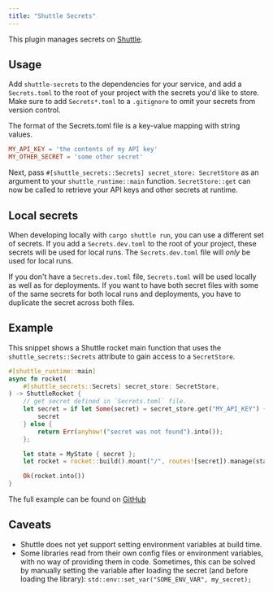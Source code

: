 ```yaml
---
title: "Shuttle Secrets"
---
```


This plugin manages secrets on [Shuttle](https://www.shuttle.rs).

## Usage
Add `shuttle-secrets` to the dependencies for your service, and add a `Secrets.toml` to the root of your project
with the secrets you'd like to store. Make sure to add `Secrets*.toml` to a `.gitignore` to omit your secrets from version control.

The format of the Secrets.toml file is a key-value mapping with string values.

```toml
MY_API_KEY = 'the contents of my API key'
MY_OTHER_SECRET = 'some other secret'
```

Next, pass `#[shuttle_secrets::Secrets] secret_store: SecretStore` as an argument to your `shuttle_runtime::main` function.
`SecretStore::get` can now be called to retrieve your API keys and other secrets at runtime.

## Local secrets
When developing locally with `cargo shuttle run`, you can use a different set of secrets. If you add a `Secrets.dev.toml` to the
root of your project, these secrets will be used for local runs. The `Secrets.dev.toml` file will *only* be used for local runs.

If you don't have a `Secrets.dev.toml` file, `Secrets.toml` will be used locally as well as for deployments. If you want to have
both secret files with some of the same secrets for both local runs and deployments, you have to duplicate the secret across both 
files.


## Example
This snippet shows a Shuttle rocket main function that uses the `shuttle_secrets::Secrets` attribute to gain access to a `SecretStore`.

```rust main.rs
#[shuttle_runtime::main]
async fn rocket(
    #[shuttle_secrets::Secrets] secret_store: SecretStore,
) -> ShuttleRocket {
    // get secret defined in `Secrets.toml` file.
    let secret = if let Some(secret) = secret_store.get("MY_API_KEY") {
        secret
    } else {
        return Err(anyhow!("secret was not found").into());
    };

    let state = MyState { secret };
    let rocket = rocket::build().mount("/", routes![secret]).manage(state);

    Ok(rocket.into())
}
```

The full example can be found on [GitHub](https://github.com/shuttle-hq/shuttle-examples/tree/main/rocket/secrets)

## Caveats

- Shuttle does not yet support setting environment variables at build time.
- Some libraries read from their own config files or environment variables,
  with no way of providing them in code. Sometimes, this can be solved by
  manually setting the variable after loading the secret (and before loading the library):
  `std::env::set_var("SOME_ENV_VAR", my_secret);`
